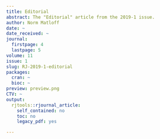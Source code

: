 ```yaml
---
title: Editorial
abstract: The "Editorial" article from the 2019-1 issue.
author: Norm Matloff
date: ~
date_received: ~
journal:
  firstpage: 4
  lastpage: 5
volume: 11
issue: 1
slug: RJ-2019-1-editorial
packages:
  cran: ~
  bioc: ~
preview: preview.png
CTV: ~
output:
  rjtools::rjournal_article:
    self_contained: no
    toc: no
    legacy_pdf: yes

---
```

